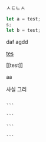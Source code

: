 ㅅㄷㄴㅅ

```js
let a = test;
s;
let b = test;
```

daf
agdd

[tes](../test)

[[test]]

aa

사실 그리

````

```

```

```

```
````
